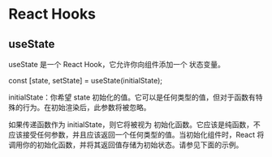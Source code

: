 # React Hooks

## useState
useState 是一个 React Hook，它允许你向组件添加一个 状态变量。

const [state, setState] = useState(initialState);

initialState：你希望 state 初始化的值。它可以是任何类型的值，但对于函数有特殊的行为。在初始渲染后，此参数将被忽略。

如果传递函数作为 initialState，则它将被视为 初始化函数。它应该是纯函数，不应该接受任何参数，并且应该返回一个任何类型的值。当初始化组件时，React 将调用你的初始化函数，并将其返回值存储为初始状态。请参见下面的示例。
